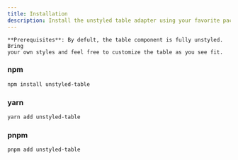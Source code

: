 ```yaml
---
title: Installation
description: Install the unstyled table adapter using your favorite package manager.
---
```


<Alert>
  <AlertDescription>

    **Prerequisites**: By defult, the table component is fully unstyled. Bring
    your own styles and feel free to customize the table as you see fit.

  </AlertDescription>
</Alert>

### npm

```sh
npm install unstyled-table
```

### yarn

```sh
yarn add unstyled-table
```

### pnpm

```sh
pnpm add unstyled-table
```
